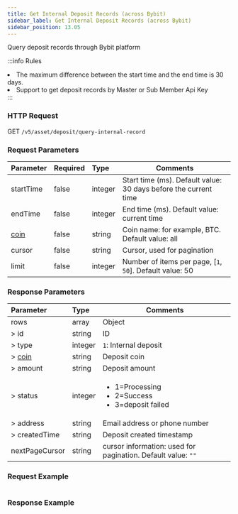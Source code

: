 ```yaml
---
title: Get Internal Deposit Records (across Bybit)
sidebar_label: Get Internal Deposit Records (across Bybit)
sidebar_position: 13.05
---
```

Query deposit records through Bybit platform

:::info Rules
<li>The maximum difference between the start time and the end time is 30 days.</li>
<li>Support to get deposit records by Master or Sub Member Api Key</li>
:::

### HTTP Request
GET `/v5/asset/deposit/query-internal-record`

### Request Parameters
| Parameter | Required | Type | Comments|
|:----- |:-------|:-----|------ |
|startTime |false |integer |Start time (ms). Default value: 30 days before the current time |
|endTime |false |integer |End time (ms). Default value: current time |
|[coin](../enum#coin) |false |string |Coin name: for example, BTC. Default value: all |
|cursor |false |string |Cursor, used for pagination |
|limit |false |integer |Number of items per page, [`1`, `50`]. Default value: 50 |

### Response Parameters
| Parameter | Type | Comments|
|:----- |:-----|----- |
|rows|array |Object|
|> id|string|ID|
|> type|integer|`1`: Internal deposit|
|> [coin](../enum#coin)|string |Deposit coin |
|> amount|string|Deposit amount|
|> status|integer |<ul><li>1=Processing</li><li>2=Success</li><li>3=deposit failed</li></ul>|
|> address|string|Email address or phone number|
|> createdTime|string|Deposit created timestamp|
|nextPageCursor|string|cursor information: used for pagination. Default value: `""`|

### Request Example

```http

```

### Response Example

```json

```